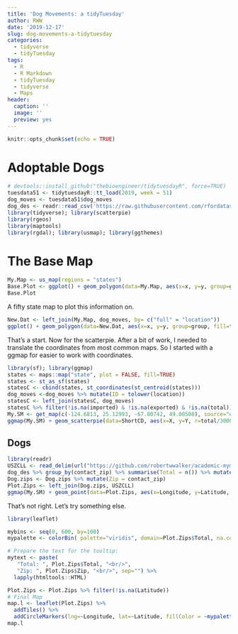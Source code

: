 ```yaml
---
title: 'Dog Movements: a tidyTuesday'
author: RWW
date: '2019-12-17'
slug: dog-movements-a-tidytuesday
categories:
  - tidyverse
  - tidyTuesday
tags:
  - R
  - R Markdown
  - tidyTuesday
  - tidyverse
  - Maps
header:
  caption: ''
  image: ''
  preview: yes
---
```



```r
knitr::opts_chunk$set(echo = TRUE)
```

# Adoptable Dogs

```r
# devtools::install_github("thebioengineer/tidytuesdayR", force=TRUE)
tuesdata51 <- tidytuesdayR::tt_load(2019, week = 51)
dog_moves <- tuesdata51$dog_moves
dog_des <- readr::read_csv('https://raw.githubusercontent.com/rfordatascience/tidytuesday/master/data/2019/2019-12-17/dog_descriptions.csv')
library(tidyverse); library(scatterpie)
library(rgeos)
library(maptools)
library(rgdal); library(usmap); library(ggthemes)
```


# The Base Map

```r
My.Map <- us_map(regions = "states")
Base.Plot <- ggplot() + geom_polygon(data=My.Map, aes(x=x, y=y, group=group), fill="white", color="black") + theme_map()
Base.Plot
```

A fifty state map to plot this information on.

```r
New.Dat <- left_join(My.Map, dog_moves, by= c("full" = "location"))
ggplot() + geom_polygon(data=New.Dat, aes(x=x, y=y, group=group, fill=total), color="black") + scale_fill_viridis_c() + labs(title = "Dogs Available for Adoption")
```

That's a start.  Now for the scatterpie.  After a bit of work, I needed to translate the coordinates from most common maps.  So I started with a ggmap for easier to work with coordinates.

```r
library(sf); library(ggmap)
states <- maps::map("state", plot = FALSE, fill=TRUE)
states <- st_as_sf(states)
statesC <- cbind(states, st_coordinates(st_centroid(states)))
dog_moves <-dog_moves %>% mutate(ID = tolower(location))
statesC <- left_join(statesC, dog_moves)
statesC %>% filter(!is.na(imported) & !is.na(exported) & !is.na(total)) %>% select(X, Y, exported, imported, total) %>% data.frame() -> ShortCD
My.SM <- get_map(c(-124.6813, 25.12993, -67.00742, 49.00508), source="osm")
ggmap(My.SM) + geom_scatterpie(data=ShortCD, aes(x=X, y=Y, r=total/3000), cols=c("exported","imported")) + labs(fill="Dog Movements") + theme_map()
```

## Dogs

```r
library(readr)
USZCLL <- read_delim(url("https://github.com/robertwwalker/academic-mymod/raw/master/data/us-zip-code-latitude-and-longitude.csv"), ";", escape_double = FALSE, trim_ws = TRUE)
dog_des %>% group_by(contact_zip) %>% summarise(Total = n()) %>% mutate(zip = contact_zip) -> Dog.zips
Dog.zips <- Dog.zips %>% mutate(Zip = contact_zip)
Plot.Zips <- left_join(Dog.zips, USZCLL)
ggmap(My.SM) + geom_point(data=Plot.Zips, aes(x=Longitude, y=Latitude, color=Total), alpha = 0.5)
```
That's not right.  Let's try something else.

```r
library(leaflet)

mybins <- seq(0, 600, by=100)
mypalette <- colorBin( palette="viridis", domain=Plot.Zips$Total, na.color="transparent", bins=mybins)

# Prepare the text for the tooltip:
mytext <- paste(
   "Total: ", Plot.Zips$Total, "<br/>", 
   "Zip: ", Plot.Zips$Zip, "<br/>", sep="") %>%
  lapply(htmltools::HTML)

Plot.Zips <- Plot.Zips %>% filter(!is.na(Latitude))
# Final Map
map.l <- leaflet(Plot.Zips) %>% 
  addTiles() %>% 
  addCircleMarkers(lng=~Longitude, lat=~Latitude, fillColor = ~mypalette(Total), fillOpacity = 0.7, color="white", radius=~Total/100, stroke=FALSE, label = mytext, labelOptions = labelOptions( style = list("font-weight" = "normal", padding = "3px 8px"), textsize = "13px", direction = "auto")) %>% addLegend( pal=mypalette, values=~Total, opacity=0.9, title = "Pets Listed", position = "bottomright" )
map.l
```

